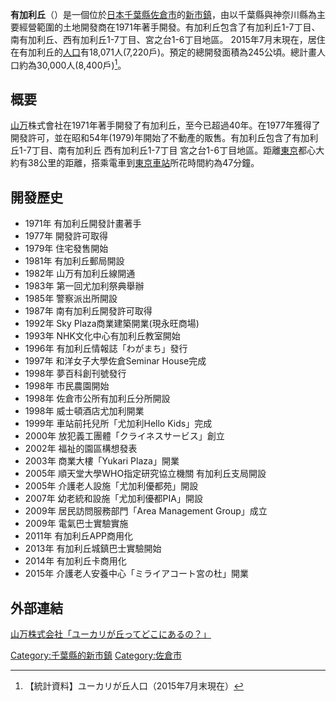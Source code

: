 '''有加利丘'''（{{lang-ja|ユーカリが丘}}）是一個位於[[日本|日本]][[千葉縣|千葉縣]][[佐倉市|佐倉市]]的[[新市鎮|新市鎮]]，由以千葉縣與神奈川縣為主要經營範圍的土地開發商{{link-ja|山萬|山万}}在1971年著手開發。有加利丘包含了有加利丘1-7丁目、南有加利丘、西有加利丘1-7丁目、宮之台1-6丁目地區。
2015年7月末現在，居住在有加利丘的[[人口|人口]]有18,071人(7,220戶)。預定的總開發面積為245公頃。總計畫人口約為30,000人(8,400戶)<ref>【統計資料】ユーカリが丘人口（2015年7月末現在）</ref>。

== 概要 ==
[[山万|山万]]株式會社在1971年著手開發了有加利丘，至今已超過40年。在1977年獲得了開發許可，並在昭和54年(1979)年開始了不動產的販售。有加利丘包含了有加利丘1-7丁目、南有加利丘 西有加利丘1-7丁目 宮之台1-6丁目地區。距離[[東京|東京]]都心大約有38公里的距離，搭乘電車到[[東京車站|東京車站]]所花時間約為47分鐘。

== 開發歷史 ==
* 1971年 有加利丘開發計畫著手
* 1977年 開發許可取得
* 1979年 住宅發售開始
* 1981年 有加利丘郵局開設
* 1982年 山万有加利丘線開通
* 1983年 第一回尤加利祭典舉辦
* 1985年 警察派出所開設
* 1987年 南有加利丘開發許可取得
* 1992年 Sky Plaza商業建築開業(現永旺商場)
* 1993年 NHK文化中心有加利丘教室開始
* 1996年 有加利丘情報誌「わがまち」發行
* 1997年 和洋女子大學佐倉Seminar House完成
* 1998年 夢百科創刊號發行
* 1998年 市民農園開始
* 1998年 佐倉市公所有加利丘分所開設
* 1998年 威士頓酒店尤加利開業
* 1999年 車站前托兒所「尤加利Hello Kids」完成
* 2000年 放犯義工團體「クライネスサービス」創立
* 2002年 福祉的園區構想發表
* 2003年 商業大樓「Yukari Plaza」開業
* 2005年 順天堂大學WHO指定研究協立機關 有加利丘支局開設
* 2005年 介護老人設施「尤加利優都苑」開設
* 2007年 幼老統和設施「尤加利優都PIA」開設
* 2009年 居民訪問服務部門「Area Management Group」成立
* 2009年 電氣巴士實驗實施
* 2011年 有加利丘APP商用化
* 2013年 有加利丘城鎮巴士實驗開始
* 2014年 有加利丘卡商用化
* 2015年 介護老人安養中心「ミライアコート宮の杜」開業

== 外部連結 ==
[http://town.yukarigaoka.jp/intro/location/2/ 山万株式会社「ユーカリが丘ってどこにあるの？」]

[[Category:千葉縣的新市鎮|Category:千葉縣的新市鎮]]
[[Category:佐倉市|Category:佐倉市]]